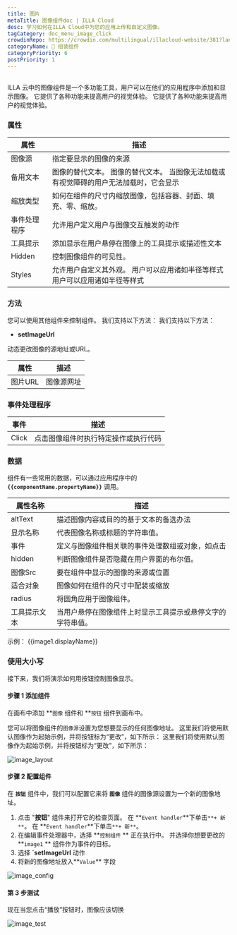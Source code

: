 ```yaml
---
title: 图片
metaTitle: 图像组件doc | ILLA Cloud
desc: 学习如何在ILLA Cloud中为您的应用上传和自定义图像。
tagCategory: doc_menu_image_click
crowdinRepo: https://crowdin.com/multilingual/illacloud-website/381?languages=zhcn&filter=basic&value=0
categoryName: 🧬 组装组件
categoryPriority: 6
postPriority: 1
---
```


## <h2 hidden>什么是图片？</h2>

ILLA 云中的图像组件是一个多功能工具，用户可以在他们的应用程序中添加和显示图像。 它提供了各种功能来提高用户的视觉体验。 它提供了各种功能来提高用户的视觉体验。

### 属性

| 属性            | 描述                                                                                                          |
| ------------- | ----------------------------------------------------------------------------------------------------------- |
| 图像源           | 指定要显示的图像的来源                                                                                                 |
| 备用文本          | 图像的替代文本。 图像的替代文本。 当图像无法加载或有视觉障碍的用户无法加载时，它会显示                                                                |
| 缩放类型          | 如何在组件的尺寸内缩放图像，包括容器、封面、填充、零、缩放。                                                                              |
| 事件处理程序        | 允许用户定义用户与图像交互触发的动作                                                                                          |
| 工具提示          | 添加显示在用户悬停在图像上的工具提示或描述性文本                                                                                    |
| Hidden        | 控制图像组件的可见性。                                                                                                 |
| Styles        | 允许用户自定义其外观。 用户可以应用诸如半径等样式 用户可以应用诸如半径等样式                                                                     |

### 方法

您可以使用其他组件来控制组件。 我们支持以下方法： 我们支持以下方法：

-   **setImageUrl**

动态更改图像的源地址或URL。

| 属性     | 描述      |
| ------ | ------- |
| 图片URL  | 图像源网址   |

### 事件处理程序

| 事件    | 描述                                                                  |
| ----- | ------------------------------------------------------------------- |
| Click | 点击图像组件时执行特定操作或执行代码                                                  |

### 数据

组件有一些常用的数据，可以通过应用程序中的 **`{{componentName.propertyName}}`** 调用。

| 属性名称          | 描述                                                                                                       |
| ------------- | -------------------------------------------------------------------------------------------------------- |
| altText       | 描述图像内容或目的的基于文本的备选办法                                                                                      |
| 显示名称          | 代表图像名称或标题的字符串值。                                                                                          |
| 事件            | 定义与图像组件相关联的事件处理数组或对象，如点击                                                                                 |
| hidden        | 判断图像组件是否隐藏在用户界面的布尔值。                                                                                     |
| 图像Src         | 要在组件中显示的图像的来源或位置                                                                                         |
| 适合对象          | 图像如何在组件的尺寸中配装或缩放                                                                                         |
| radius        | 将圆角应用于图像组件。                                                                                              |
| 工具提示文本        | 当用户悬停在图像组件上时显示工具提示或悬停文字的字符串值。                                                                            |

示例： {{image1.displayName}}

### 使用大小写

接下来，我们将演示如何用按钮控制图像显示。

#### 步骤 1 添加组件

在画布中添加 **`图像` 组件和 **`按钮` 组件到画布中。

您可以将图像组件的`图像源`设置为您想要显示的任何图像地址。 这里我们将使用默认图像作为起始示例，并将按钮标为“更改”，如下所示： 这里我们将使用默认图像作为起始示例，并将按钮标为“更改”，如下所示：

![image_layout](https://cdn.illacloud.com/official-website/img/official-site/components/image_layout.jpg)

#### 步骤 2 配置组件

在 **`按钮`** 组件中，我们可以配置它来将 **`图像`** 组件的图像源设置为一个新的图像地址。

1.  点击 "**按钮**" 组件来打开它的检查页面。 在 **`Event handler`**下单击`**+ 新**`。 在 **`Event handler`**下单击`**+ 新**`。
2.  在编辑事件处理器中，选择 **`控制组件` ** 正在执行中。 并选择你想要更改的 **`image1` ** 组件作为事件的目标。
3.  选择 **\`setImageUrl** 动作
4.  将新的图像地址放入**`Value`** 字段

![image_config](https://cdn.illacloud.com/official-website/img/official-site/components/image_config.jpg)

#### 第 3 步测试

现在当您点击“播放”按钮时，图像应该切换

![image_test](https://cdn.illacloud.com/official-website/img/official-site/components/image_test.gif)
